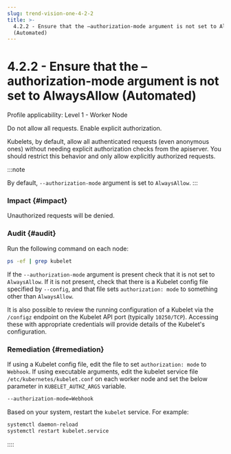 ```yaml
---
slug: trend-vision-one-4-2-2
title: >-
  4.2.2 - Ensure that the –authorization-mode argument is not set to AlwaysAllow
  (Automated)
---
```

# 4.2.2 - Ensure that the –authorization-mode argument is not set to AlwaysAllow (Automated)

Profile applicability: Level 1 - Worker Node

Do not allow all requests. Enable explicit authorization.

Kubelets, by default, allow all authenticated requests (even anonymous ones) without needing explicit authorization checks from the apiserver. You should restrict this behavior and only allow explicitly authorized requests.

:::note

By default, `--authorization-mode` argument is set to `AlwaysAllow`.
:::

### Impact {#impact}

Unauthorized requests will be denied.

### Audit {#audit}

Run the following command on each node:

```bash
ps -ef | grep kubelet
```

If the `--authorization-mode` argument is present check that it is not set to `AlwaysAllow`. If it is not present, check that there is a Kubelet config file specified by `--config`, and that file sets `authorization: mode` to something other than `AlwaysAllow`.

It is also possible to review the running configuration of a Kubelet via the `/configz` endpoint on the Kubelet API port (typically `10250/TCP`). Accessing these with appropriate credentials will provide details of the Kubelet's configuration.

### Remediation {#remediation}

If using a Kubelet config file, edit the file to set `authorization: mode` to `Webhook`. If using executable arguments, edit the kubelet service file `/etc/kubernetes/kubelet.conf` on each worker node and set the below parameter in `KUBELET_AUTHZ_ARGS` variable.

```bash
--authorization-mode=Webhook
```

Based on your system, restart the `kubelet` service. For example:

```bash
systemctl daemon-reload
systemctl restart kubelet.service
```
::::
